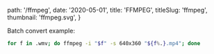 
  path: '/ffmpeg',
  date: '2020-05-01',
  title: 'FFMPEG',
  titleSlug: 'ffmpeg',
  thumbnail: 'ffmpeg.svg',
}

Batch convert example:

```bash
for f in .wmv; do ffmpeg -i "$f" -s 640x360 "${f%.}.mp4"; done
```

